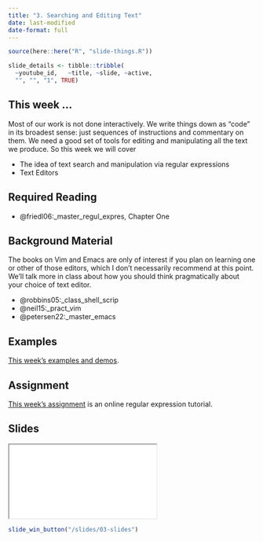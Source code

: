 ```yaml
---
title: "3. Searching and Editing Text"
date: last-modified
date-format: full
---
```


```r
source(here::here("R", "slide-things.R"))

slide_details <- tibble::tribble(
  ~youtube_id,   ~title, ~slide, ~active,
  "", "", "1", TRUE)

```

## This week ...

Most of our work is not done interactively. We write things down as "code" in its broadest sense: just sequences of instructions and commentary on them. We need a good set of tools for editing and manipulating all the text we produce. So this week we will cover

- The idea of text search and manipulation via regular expressions
- Text Editors

## Required Reading

- @friedl06:_master_regul_expres, Chapter One

## Background Material

The books on Vim and Emacs are only of interest if you plan on learning one or other of those editors, which I don't necessarily recommend at this point. We'll talk more in class about how you should think pragmatically about your choice of text editor.

- @robbins05:_class_shell_scrip
- @neil15:_pract_vim
- @petersen22:_master_emacs

## Examples

[This week's examples and demos](/example/03-example.qmd).


## Assignment

[This week's assignment](/assignment/03-assignment.qmd) is an online regular expression tutorial.

## Slides

```{=html}
<script type="application/javascript">

function resizeIFrameToFitContent( iFrame ) {

   iFrame.width  = document.getElementById("quarto-document-content").clientWidth;
   iFrame.height  = (document.getElementById("quarto-document-content").clientWidth * 0.5625)
}

window.addEventListener('DOMContentLoaded', function(e) {

    var iFrame = document.getElementById( 'quartoframe' );
    resizeIFrameToFitContent( iFrame );
    } );

</script>
<iframe class="slide-deck" id="quartoframe" src="../slides/03-slides.html"></iframe>
```

```r
slide_win_button("/slides/03-slides")
```

